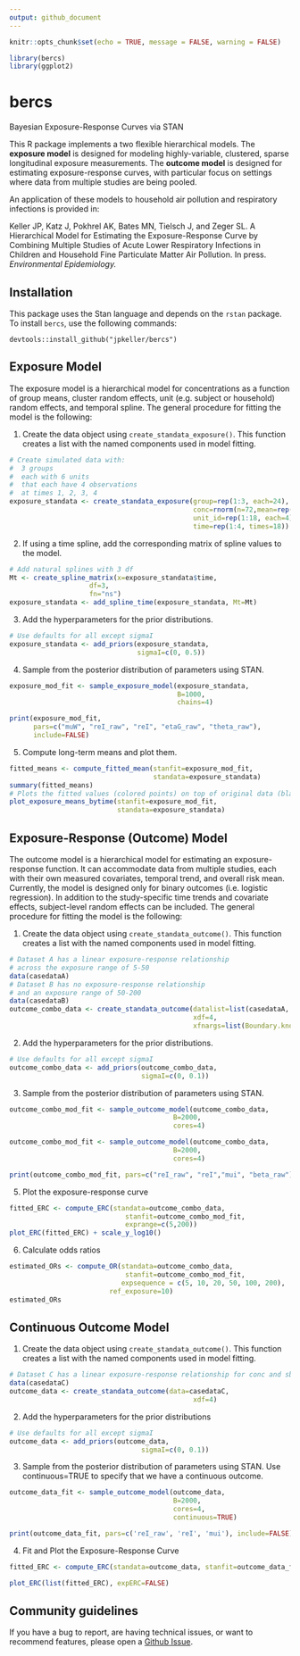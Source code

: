 ```yaml
---
output: github_document
---
```


<!-- README.md is generated from README.Rmd. Please edit that file -->

```r
knitr::opts_chunk$set(echo = TRUE, message = FALSE, warning = FALSE)

library(bercs)
library(ggplot2)
```

# bercs
Bayesian Exposure-Response Curves via STAN

This R package implements a two flexible hierarchical models. The **exposure model** is designed for modeling highly-variable, clustered, sparse longitudinal exposure measurements. The **outcome model** is designed for estimating exposure-response curves, with particular focus on settings where data from multiple studies are being pooled.

An application of these models to household air pollution and respiratory infections is provided in:

Keller JP, Katz J, Pokhrel AK, Bates MN, Tielsch J, and Zeger SL. A Hierarchical Model for Estimating the Exposure-Response Curve by Combining Multiple Studies of Acute Lower Respiratory Infections in Children and Household Fine Particulate Matter Air Pollution.  In press. *Environmental Epidemiology.*

## Installation

This package uses the Stan language and depends on the `rstan` package. To install `bercs`, use the following commands:  
```
devtools::install_github("jpkeller/bercs")
```

## Exposure Model

The exposure model is a hierarchical model for concentrations as a function of group means, cluster random effects, unit (e.g. subject or household) random effects, and temporal spline. The general procedure for fitting the model is the following:

1. Create the data object using `create_standata_exposure()`. This function creates a list with the named components used in model fitting.

```r
# Create simulated data with:
#  3 groups
#  each with 6 units
#  that each have 4 observations
#  at times 1, 2, 3, 4
exposure_standata <- create_standata_exposure(group=rep(1:3, each=24),
                                              conc=rnorm(n=72,mean=rep(c(0, 2, 4), each=23)),
                                              unit_id=rep(1:18, each=4),
                                              time=rep(1:4, times=18))
```

2. If using a time spline, add the corresponding matrix of spline values to the model.

```r
# Add natural splines with 3 df
Mt <- create_spline_matrix(x=exposure_standata$time,
                    df=3,
                    fn="ns")
exposure_standata <- add_spline_time(exposure_standata, Mt=Mt)
```
3. Add the hyperparameters for the prior distributions.

```r
# Use defaults for all except sigmaI
exposure_standata <- add_priors(exposure_standata,
                                sigmaI=c(0, 0.5))
```


4. Sample from the posterior distribution of parameters using STAN.

```r
exposure_mod_fit <- sample_exposure_model(exposure_standata,
                                          B=1000,
                                          chains=4)
```
```r
print(exposure_mod_fit,
      pars=c("muW", "reI_raw", "reI", "etaG_raw", "theta_raw"),
      include=FALSE)
```

5. Compute long-term means and plot them.

```r
fitted_means <- compute_fitted_mean(stanfit=exposure_mod_fit,
                                    standata=exposure_standata)
summary(fitted_means)
# Plots the fitted values (colored points) on top of original data (black outlines).
plot_exposure_means_bytime(stanfit=exposure_mod_fit,
                           standata=exposure_standata)
```



## Exposure-Response (Outcome) Model


The outcome model is a hierarchical model for estimating an exposure-response function. 
It can accommodate data from multiple studies, each with their own measured covariates, temporal trend, and overall risk mean. Currently, the model is designed only for binary outcomes (i.e. logistic regression). In addition to the study-specific time trends and covariate effects, subject-level random effects can be included. The general procedure for fitting the model is the following:

1. Create the data object using `create_standata_outcome()`. This function creates a list with the named components used in model fitting.

```r
# Dataset A has a linear exposure-response relationship
# across the exposure range of 5-50
data(casedataA)
# Dataset B has no exposure-response relationship
# and an exposure range of 50-200
data(casedataB)
outcome_combo_data <- create_standata_outcome(datalist=list(casedataA, casedataB),
                                              xdf=4,
                                              xfnargs=list(Boundary.knots=c(5, 200)))
```


2. Add the hyperparameters for the prior distributions.

```r
# Use defaults for all except sigmaI
outcome_combo_data <- add_priors(outcome_combo_data,
                                 sigmaI=c(0, 0.1))
```

3. Sample from the posterior distribution of parameters using STAN.

```r
outcome_combo_mod_fit <- sample_outcome_model(outcome_combo_data,
                                         B=2000,
                                         cores=4)
```

```r
outcome_combo_mod_fit <- sample_outcome_model(outcome_combo_data,
                                         B=2000,
                                         cores=4)
```

```r
print(outcome_combo_mod_fit, pars=c("reI_raw", "reI","mui", "beta_raw"), include=FALSE)
```

5. Plot the exposure-response curve

```r
fitted_ERC <- compute_ERC(standata=outcome_combo_data,
                             stanfit=outcome_combo_mod_fit,
                             exprange=c(5,200))
plot_ERC(fitted_ERC) + scale_y_log10()
```


6. Calculate odds ratios

```r
estimated_ORs <- compute_OR(standata=outcome_combo_data,
                             stanfit=outcome_combo_mod_fit,
                            expsequence = c(5, 10, 20, 50, 100, 200),
                         ref_exposure=10)
estimated_ORs
```

## Continuous Outcome Model

1. Create the data object using `create_standata_outcome()`. This function creates a list with the named components used in model fitting.

```r
# Dataset C has a linear exposure-response relationship for conc and sbp
data(casedataC)
outcome_data <- create_standata_outcome(data=casedataC,
                                              xdf=4)
```

2. Add the hyperparameters for the prior distributions
```r
# Use defaults for all except sigmaI
outcome_data <- add_priors(outcome_data,
                                 sigmaI=c(0, 0.1))
```

3. Sample from the posterior distribution of parameters using STAN. Use continuous=TRUE to specify that we have a continuous outcome.

```r
outcome_data_fit <- sample_outcome_model(outcome_data, 
                                         B=2000,
                                         cores=4,
                                         continuous=TRUE)

```

```r
print(outcome_data_fit, pars=c('reI_raw', 'reI', 'mui'), include=FALSE)
```

4. Fit and Plot the Exposure-Response Curve

```r
fitted_ERC <- compute_ERC(standata=outcome_data, stanfit=outcome_data_fit, exprange=c(5,50), inclIntercept=TRUE)

plot_ERC(list(fitted_ERC), expERC=FALSE)
```

## Community guidelines

If you have a bug to report, are having technical issues, or want to recommend features, please open a [Github Issue](https://github.com/jpkeller/bercs/issues). 

